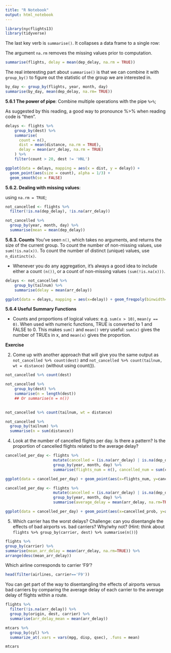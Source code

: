 ```yaml
---
title: "R Notebook"
output: html_notebook
---
```



```r
library(nycflights13)
library(tidyverse)
```

The last key verb is `summarise()`. It collapses a data frame to a single row:

The argument `na.rm` removes the missing values prior to computation. 

```r
summarise(flights, delay = mean(dep_delay, na.rm = TRUE))
```

The real interesting part about `summarise()` is that we can combine it with `group_by()` to figure out the statistic of the group we are interested in. 

```r
by_day <- group_by(flights, year, month, day)
summarise(by_day, mean(dep_delay, na.rm= TRUE))
```


__5.6.1 The power of pipe__: Combine multiple operations with the pipe `%>%`; 

As suggested by this reading, a good way to pronounce %>% when reading code is “then”.

```r
delays <- flights %>%
    group_by(dest) %>%
    summarise(
      count = n(), 
      dist = mean(distance, na.rm = TRUE),
      delay = mean(arr_delay, na.rm = TRUE)
    ) %>%
    filter(count > 20, dest != 'HNL')
```

```r
ggplot(data = delays, mapping = aes(x = dist, y = delay)) +
  geom_point(aes(size = count), alpha = 1/3) +
  geom_smooth(se = FALSE)
```

__5.6.2. Dealing with missing values__: 

using `na.rm = TRUE`; 

```r
not_cancelled <- flights %>% 
  filter(!is.na(dep_delay), !is.na(arr_delay))

not_cancelled %>% 
  group_by(year, month, day) %>% 
  summarise(mean = mean(dep_delay))
```

__5.6.3. Counts__
You’ve seen `n()`, which takes no arguments, and returns the size of the current group. To count the number of non-missing values, use `sum(!is.na(x))`. To count the number of distinct (unique) values, use `n_distinct(x)`.

* Whenever you do any aggregation, it’s always a good idea to include either a count `(n())`, or a count of non-missing values `(sum(!is.na(x)))`. 

```r
delays <- not_cancelled %>%
    group_by(tailnum) %>%
    summarise(delay = mean(arr_delay))

ggplot(data = delays, mapping = aes(x=delay)) + geom_freqpoly(binwidth=10)
```
__5.6.4 Useful Summary Functions__

* Counts and proportions of logical values: e.g. `sum(x > 10)`, `mean(y == 0)`. When used with numeric functions, TRUE is converted to 1 and FALSE to 0. This makes `sum()` and `mean()` very useful: `sum(x)` gives the number of TRUEs in x, and `mean(x)` gives the proportion.




__Exercise__


2. Come up with another approach that will give you the same output as `not_cancelled %>% count(dest)` and `not_cancelled %>% count(tailnum, wt = distance)` (without using count()).

```r
not_cancelled %>% count(dest)
```

```r
not_cancelled %>% 
    group_by(dest) %>%
    summarise(n = length(dest))
    ## Or summarise(n = n())
  
```

```r
not_cancelled %>% count(tailnum, wt = distance)
```
```r
not_cancelled %>% 
  group_by(tailnum) %>%
  summarise(n = sum(distance))
```

4. Look at the number of cancelled flights per day. Is there a pattern? Is the proportion of cancelled flights related to the average delay?

```r
cancelled_per_day <- flights %>%
                     mutate(cancelled = (is.na(arr_delay) | is.na(dep_delay))) %>%
                     group_by(year, month, day) %>%
                     summarise(flights_num = n(), cancelled_num = sum(cancelled))
```

```r
ggplot(data = cancelled_per_day) + geom_point(aes(x=flights_num, y=cancelled_num))
```
```r
cancelled_per_day <- flights %>%
                     mutate(cancelled = (is.na(arr_delay) | is.na(dep_delay))) %>%
                     group_by(year, month, day) %>%
                     summarise(average_delay = mean(arr_delay, na.rm=TRUE), cancelled_prob = mean(cancelled))

ggplot(data = cancelled_per_day) + geom_point(aes(x=cancelled_prob, y=average_delay))
```
5. Which carrier has the worst delays? Challenge: can you disentangle the effects of bad airports vs. bad carriers? Why/why not? (Hint: think about `flights %>% group_by(carrier, dest) %>% summarise(n())`)

```r
flights %>% 
group_by(carrier) %>%
summarise(mean_arr_delay = mean(arr_delay, na.rm=TRUE)) %>%
arrange(desc(mean_arr_delay))
```

Which airline corresponds to carrier 'F9'?

```r
head(filter(airlines, carrier=='F9'))
```

You can get part of the way to disentangling the effects of airports versus bad carriers by comparing the average delay of each carrier to the average delay of flights within a route.


```r
flights %>%
  filter(!is.na(arr_delay)) %>%
  group_by(origin, dest, carrier) %>%
  summarise(arr_delay_mean = mean(arr_delay))
```

```r
mtcars %>%
  group_by(cyl) %>%
  summarize_at(.vars = vars(mpg, disp, qsec), .funs = mean)
```

```r
mtcars
```

